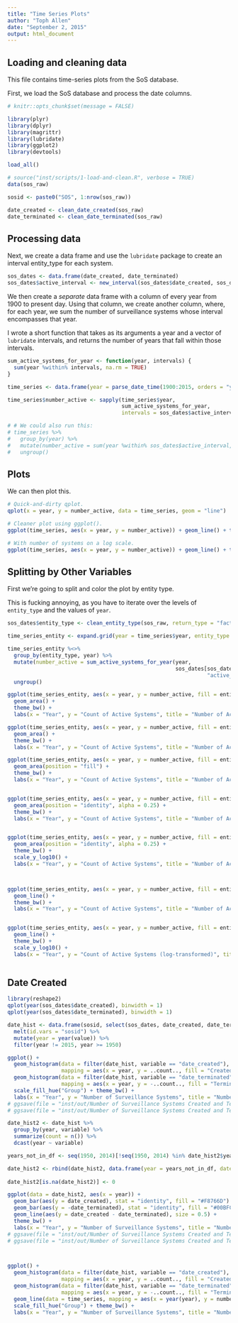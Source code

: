 ```yaml
---
title: "Time Series Plots"
author: "Toph Allen"
date: "September 2, 2015"
output: html_document
---
```


## Loading and cleaning data

This file contains time-series plots from the SoS database.

First, we load the SoS database and process the date columns.

```r
# knitr::opts_chunk$set(message = FALSE)
```


```r
library(plyr)
library(dplyr)
library(magrittr)
library(lubridate)
library(ggplot2)
library(devtools)

load_all()

# source("inst/scripts/1-load-and-clean.R", verbose = TRUE)
data(sos_raw)

sosid <- paste0("SOS", 1:nrow(sos_raw))

date_created <- clean_date_created(sos_raw)
date_terminated <- clean_date_terminated(sos_raw)
```

## Processing data

Next, we create a data frame and use the `lubridate` package to create an interval entity_type for each system.

```r
sos_dates <- data.frame(date_created, date_terminated)
sos_dates$active_interval <- new_interval(sos_dates$date_created, sos_dates$date_terminated)
```

We then create a *separate* data frame with a column of every year from 1900 to present day. Using that column, we create another column, where, for each year, we sum the number of surveillance systems whose interval encompasses that year.

I wrote a short function that takes as its arguments a year and a vector of `lubridate` intervals, and returns the number of years that fall within those intervals.

```r
sum_active_systems_for_year <- function(year, intervals) {
  sum(year %within% intervals, na.rm = TRUE)
}

time_series <- data.frame(year = parse_date_time(1900:2015, orders = "y"))

time_series$number_active <- sapply(time_series$year,
                                    sum_active_systems_for_year,
                                    intervals = sos_dates$active_interval)

# # We could also run this:
# time_series %>%
#   group_by(year) %>%
#   mutate(number_active = sum(year %within% sos_dates$active_interval, na.rm = TRUE)) %>%
#   ungroup()
```

## Plots

We can then plot this.

```r
# Quick-and-dirty qplot.
qplot(x = year, y = number_active, data = time_series, geom = "line")

# Cleaner plot using ggplot().
ggplot(time_series, aes(x = year, y = number_active)) + geom_line() + theme_bw() + labs(x = "Year", y = "Count of Active Systems", title = "Number of Active Surveillance Systems over Time")

# With number of systems on a log scale.
ggplot(time_series, aes(x = year, y = number_active)) + geom_line() + theme_bw() + labs(x = "Year", y = "Count of Active Systems (log scale)", title = "Number of Active Surveillance Systems over Time") + scale_y_log10()
```

## Splitting by Other Variables

First we're going to split and color the plot by entity type.

This is fucking annoying, as you have to iterate over the levels of `entity_type` and the values of `year`.

```r
sos_dates$entity_type <- clean_entity_type(sos_raw, return_type = "factor")

time_series_entity <- expand.grid(year = time_series$year, entity_type = levels(sos_dates$entity_type))

time_series_entity %<>%
  group_by(entity_type, year) %>%
  mutate(number_active = sum_active_systems_for_year(year,
                                                     sos_dates[sos_dates$entity_type == entity_type,
                                                               "active_interval"])) %>%
  ungroup()
```

```r
ggplot(time_series_entity, aes(x = year, y = number_active, fill = entity_type, color = entity_type, order = desc(entity_type))) + 
  geom_area() +
  theme_bw() +
  labs(x = "Year", y = "Count of Active Systems", title = "Number of Active Surveillance Systems over Time by Entity Type (area)")

ggplot(time_series_entity, aes(x = year, y = number_active, fill = entity_type, color = entity_type, order = desc(entity_type))) + 
  geom_area() +
  theme_bw() +
  labs(x = "Year", y = "Count of Active Systems", title = "Number of Active Surveillance Systems over Time by Entity Type (area)")

ggplot(time_series_entity, aes(x = year, y = number_active, fill = entity_type, color = entity_type, order = desc(entity_type))) + 
  geom_area(position = "fill") +
  theme_bw() +
  labs(x = "Year", y = "Count of Active Systems", title = "Number of Active Surveillance Systems over Time by Entity Type (area)")


ggplot(time_series_entity, aes(x = year, y = number_active, fill = entity_type, color = entity_type, order = desc(entity_type))) + 
  geom_area(position = "identity", alpha = 0.25) +
  theme_bw() +
  labs(x = "Year", y = "Count of Active Systems", title = "Number of Active Surveillance Systems over Time by Entity Type")


ggplot(time_series_entity, aes(x = year, y = number_active, fill = entity_type, color = entity_type, order = desc(entity_type))) + 
  geom_area(position = "identity", alpha = 0.25) +
  theme_bw() +
  scale_y_log10() +
  labs(x = "Year", y = "Count of Active Systems", title = "Number of Active Surveillance Systems over Time by Entity Type")



ggplot(time_series_entity, aes(x = year, y = number_active, fill = entity_type, color = entity_type, order = desc(entity_type))) + 
  geom_line() + 
  theme_bw() +
  labs(x = "Year", y = "Count of Active Systems", title = "Number of Active Surveillance Systems over Time by Entity Type (line)")


ggplot(time_series_entity, aes(x = year, y = number_active, fill = entity_type, color = entity_type, order = desc(entity_type))) + 
  geom_line() + 
  theme_bw() +
  scale_y_log10() + 
  labs(x = "Year", y = "Count of Active Systems (log-transformed)", title = "Number of Active Surveillance Systems over Time by Entity Type (line)")



```


## Date Created

```r
library(reshape2)
qplot(year(sos_dates$date_created), binwidth = 1)
qplot(year(sos_dates$date_terminated), binwidth = 1)

date_hist <- data.frame(sosid, select(sos_dates, date_created, date_terminated)) %>%
  melt(id.vars = "sosid") %>%
  mutate(year = year(value)) %>%
  filter(year != 2015, year >= 1950)

ggplot() +
  geom_histogram(data = filter(date_hist, variable == "date_created"),
                 mapping = aes(x = year, y = ..count.., fill = "Created"), binwidth = 1) +
  geom_histogram(data = filter(date_hist, variable == "date_terminated"),
                 mapping = aes(x = year, y = -..count.., fill = "Terminated"), binwidth = 1) +
  scale_fill_hue("Group") + theme_bw() +
  labs(x = "Year", y = "Number of Surveillance Systems", title = "Number of Surveillance Systems Created and Terminated")
# ggsave(file = "inst/out/Number of Surveillance Systems Created and Terminated.pdf", width = 6.5, height = 4.5)
# ggsave(file = "inst/out/Number of Surveillance Systems Created and Terminated.png", width = 6.5, height = 4.5)

date_hist2 <- date_hist %>%
  group_by(year, variable) %>%
  summarize(count = n()) %>%
  dcast(year ~ variable)

years_not_in_df <- seq(1950, 2014)[!seq(1950, 2014) %in% date_hist2$year]

date_hist2 <- rbind(date_hist2, data.frame(year = years_not_in_df, date_created = NA, date_terminated = NA))
  
date_hist2[is.na(date_hist2)] <- 0

ggplot(data = date_hist2, aes(x = year)) +
  geom_bar(aes(y = date_created), stat = "identity", fill = "#F8766D") +
  geom_bar(aes(y = -date_terminated), stat = "identity", fill = "#00BFC4") +
  geom_line(aes(y = date_created - date_terminated), size = 0.5) +
  theme_bw() +
  labs(x = "Year", y = "Number of Surveillance Systems", title = "Number of Surveillance Systems Created and Terminated")
# ggsave(file = "inst/out/Number of Surveillance Systems Created and Terminated (with over-under line).pdf", width = 6.5, height = 4.5)
# ggsave(file = "inst/out/Number of Surveillance Systems Created and Terminated (with over-under line).png", width = 6.5, height = 4.5)



ggplot() +
  geom_histogram(data = filter(date_hist, variable == "date_created"),
                 mapping = aes(x = year, y = ..count.., fill = "Created"), binwidth = 1) +
  geom_histogram(data = filter(date_hist, variable == "date_terminated"),
                 mapping = aes(x = year, y = -..count.., fill = "Terminated"), binwidth = 1) +
  geom_line(data = time_series, mapping = aes(x = year(year), y = number_active)) +
  scale_fill_hue("Group") + theme_bw() +
  labs(x = "Year", y = "Number of Surveillance Systems", title = "Number of Surveillance Systems Created and Terminated")

```


